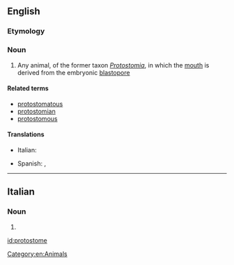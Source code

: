 ==English==
{{wikipedia}}
===Etymology===
{{confix|proto|stome|lang=en}}

===Noun===
{{en-noun}}

# Any animal, of the former taxon ''[[Protostomia]]'', in which the [[mouth]] is derived from the embryonic [[blastopore]]

====Related terms====
* [[protostomatous]]
* [[protostomian]]
* [[protostomous]]

====Translations====
{{trans-top|animal in which the mouth is derived from the embryonic blastophore}}
* Italian: {{t|it|protostoma|f}}
{{trans-mid}}
* Spanish: {{t|es|protóstomo|m}}, {{t|es|protostomado|m}}
{{trans-bottom}}

----

==Italian==

===Noun===
{{head|it|noun plural form|g=m}}

# {{plural of|protostoma|lang=it}}

[[Category:en:Animals]]

[[id:protostome]]